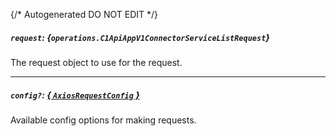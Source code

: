 {/* Autogenerated DO NOT EDIT  */}

##### `request`: *{`operations.C1ApiAppV1ConnectorServiceListRequest`}*
The request object to use for the request.
<Collapsible>
    <C1ApiAppV1ConnectorServiceListRequest/>
</Collapsible>

---
##### `config?`: [*{ `AxiosRequestConfig` }*](https://axios-http.com/docs/req_config)
Available config options for making requests.


